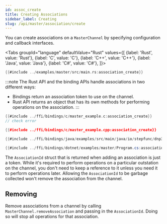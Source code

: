 ```yaml
---
id: assoc_create
title: Creating Associations
sidebar_label: Creating
slug: /api/master/association/create
---
```



You can create associations on a `MasterChannel` by specifying configuration and callback interfaces.

<Tabs
groupId="language"
defaultValue="Rust"
values={[
{label: 'Rust', value: 'Rust'},
{label: 'C', value: 'C'},
{label: 'C++', value: 'C++'},
{label: 'Java', value: 'Java'},
{label: 'C#', value: 'C#'},
]}>
<TabItem value="Rust">

```rust
{{#include ../examples/master/src/main.rs:association_create}}
```

:::note
The Rust API and the binding APIs handle associations in two different ways:
* Bindings return an association token to use on the channel. 
* Rust API returns an object that has its own methods for performing operations on the association.
:::

</TabItem>
<TabItem value="C">

```c
{{#include ../ffi/bindings/c/master_example.c:association_create}}
// check error
```

</TabItem>
<TabItem value="C++">

```cpp
{{#include ../ffi/bindings/c/master_example.cpp:association_create}}
```

</TabItem>
<TabItem value="Java">

```java
{{#include ../ffi/bindings/java/examples/src/main/java/io/stepfunc/dnp3/examples/MasterExample.java:association_create}}
```

</TabItem>
<TabItem value="C#">

```csharp
{{#include ../ffi/bindings/dotnet/examples/master/Program.cs:association_create}}
```

</TabItem>
</Tabs>

The `AssociationId` struct that is returned when adding an association is just a token. While it's required to perform operations on a particular outstation on the channel,
you don't need to keep a reference to it unless you need it to perform operations later. Allowing the `AssociationId` to be garbage collected won't remove the association from the channel.

## Removing

Remove associations from a channel by calling `MasterChannel.removeAssociation` and passing in the `AssociationId`. Doing so will stop all operations for that association.
